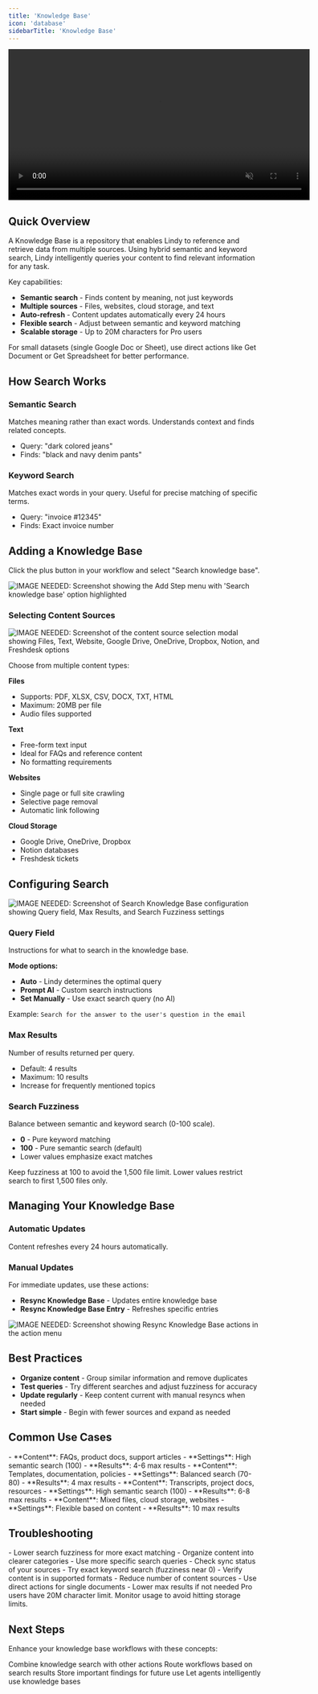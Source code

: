 ```yaml
---
title: 'Knowledge Base'
icon: 'database'
sidebarTitle: 'Knowledge Base'
---
```

<div style={{ display: 'flex', justifyContent: 'center', margin: '2rem 0' }}>
  <div className="video-card">
    <video
      src="https://lindyfiles.nyc3.cdn.digitaloceanspaces.com/triggers.mp4"
      width="600"
      autoPlay
      muted
      loop
      playsInline
      style={{ display: 'block', width: '100%', borderRadius: '16px' }}
    />
  </div>
</div>

## Quick Overview

A Knowledge Base is a repository that enables Lindy to reference and retrieve data from multiple sources. Using hybrid semantic and keyword search, Lindy intelligently queries your content to find relevant information for any task.

Key capabilities:
- **Semantic search** - Finds content by meaning, not just keywords
- **Multiple sources** - Files, websites, cloud storage, and text
- **Auto-refresh** - Content updates automatically every 24 hours
- **Flexible search** - Adjust between semantic and keyword matching
- **Scalable storage** - Up to 20M characters for Pro users

<Note>
For small datasets (single Google Doc or Sheet), use direct actions like Get Document or Get Spreadsheet for better performance.
</Note>


## How Search Works

### Semantic Search
Matches meaning rather than exact words. Understands context and finds related concepts.
- Query: "dark colored jeans"
- Finds: "black and navy denim pants"

### Keyword Search  
Matches exact words in your query. Useful for precise matching of specific terms.
- Query: "invoice #12345"
- Finds: Exact invoice number


## Adding a Knowledge Base

Click the plus button in your workflow and select "Search knowledge base".

<Frame>
  <img src="/lindy-brand-assets/kb-add-search-knowledge-base.png" alt="IMAGE NEEDED: Screenshot showing the Add Step menu with 'Search knowledge base' option highlighted" />
</Frame>

### Selecting Content Sources

<Frame>
  <img src="/lindy-brand-assets/kb-select-content-sources.png" alt="IMAGE NEEDED: Screenshot of the content source selection modal showing Files, Text, Website, Google Drive, OneDrive, Dropbox, Notion, and Freshdesk options" />
</Frame>

Choose from multiple content types:

**Files**
- Supports: PDF, XLSX, CSV, DOCX, TXT, HTML
- Maximum: 20MB per file
- Audio files supported

**Text**
- Free-form text input
- Ideal for FAQs and reference content
- No formatting requirements

**Websites**
- Single page or full site crawling
- Selective page removal
- Automatic link following

**Cloud Storage**
- Google Drive, OneDrive, Dropbox
- Notion databases
- Freshdesk tickets


## Configuring Search

<Frame>
  <img src="/lindy-brand-assets/kb-search-configuration.png" alt="IMAGE NEEDED: Screenshot of Search Knowledge Base configuration showing Query field, Max Results, and Search Fuzziness settings" />
</Frame>

### Query Field
Instructions for what to search in the knowledge base.

**Mode options:**
- **Auto** - Lindy determines the optimal query
- **Prompt AI** - Custom search instructions  
- **Set Manually** - Use exact search query (no AI)

Example: `Search for the answer to the user's question in the email`

### Max Results
Number of results returned per query.
- Default: 4 results
- Maximum: 10 results
- Increase for frequently mentioned topics

### Search Fuzziness
Balance between semantic and keyword search (0-100 scale).
- **0** - Pure keyword matching
- **100** - Pure semantic search (default)
- Lower values emphasize exact matches

<Tip>
Keep fuzziness at 100 to avoid the 1,500 file limit. Lower values restrict search to first 1,500 files only.
</Tip>


## Managing Your Knowledge Base

### Automatic Updates
Content refreshes every 24 hours automatically.

### Manual Updates
For immediate updates, use these actions:
- **Resync Knowledge Base** - Updates entire knowledge base
- **Resync Knowledge Base Entry** - Refreshes specific entries

<Frame>
  <img src="/lindy-brand-assets/kb-resync-actions.png" alt="IMAGE NEEDED: Screenshot showing Resync Knowledge Base actions in the action menu" />
</Frame>


## Best Practices

- **Organize content** - Group similar information and remove duplicates
- **Test queries** - Try different searches and adjust fuzziness for accuracy
- **Update regularly** - Keep content current with manual resyncs when needed
- **Start simple** - Begin with fewer sources and expand as needed


## Common Use Cases

<AccordionGroup>
  <Accordion title="Customer Support Bot">
    - **Content**: FAQs, product docs, support articles
    - **Settings**: High semantic search (100)
    - **Results**: 4-6 max results
  </Accordion>
  
  <Accordion title="Email Responder">
    - **Content**: Templates, documentation, policies  
    - **Settings**: Balanced search (70-80)
    - **Results**: 4 max results
  </Accordion>
  
  <Accordion title="Meeting Assistant">
    - **Content**: Transcripts, project docs, resources
    - **Settings**: High semantic search (100)
    - **Results**: 6-8 max results
  </Accordion>
  
  <Accordion title="Document Query Tool">
    - **Content**: Mixed files, cloud storage, websites
    - **Settings**: Flexible based on content
    - **Results**: 10 max results
  </Accordion>
</AccordionGroup>


## Troubleshooting

<AccordionGroup>
  <Accordion title="Irrelevant Results">
    - Lower search fuzziness for more exact matching
    - Organize content into clearer categories
    - Use more specific search queries
  </Accordion>
  
  <Accordion title="Missing Information">
    - Check sync status of your sources
    - Try exact keyword search (fuzziness near 0)
    - Verify content is in supported formats
  </Accordion>
  
  <Accordion title="Slow Performance">
    - Reduce number of content sources
    - Use direct actions for single documents
    - Lower max results if not needed
  </Accordion>
</AccordionGroup>

<Warning>
Pro users have 20M character limit. Monitor usage to avoid hitting storage limits.
</Warning>


## Next Steps

Enhance your knowledge base workflows with these concepts:

<CardGroup cols={2}>
  <Card title="Actions" href="/fundamentals/lindy-101/actions" icon="play">
    Combine knowledge search with other actions
  </Card>
  <Card title="Conditions" href="/fundamentals/lindy-101/conditions" icon="code-branch">
    Route workflows based on search results
  </Card>
  <Card title="Memory" href="/fundamentals/lindy-101/memory" icon="brain">
    Store important findings for future use
  </Card>
  <Card title="AI Agents" href="/fundamentals/lindy-101/ai-agents" icon="robot">
    Let agents intelligently use knowledge bases
  </Card>
</CardGroup> 